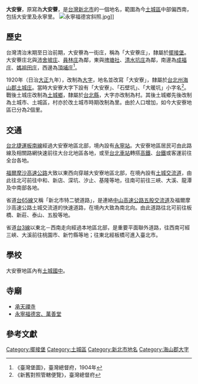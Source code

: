 {{noteTA
|1 = zh-cn:庄; zh-hk:庄; zh-tw:庄;
}}
'''大安寮'''，原寫為'''大安藔'''，是[[台灣|台灣]][[新北市|新北市]]的一個地名，範圍為今[[土城區|土城區]]中部偏西南，包括大安里及永寧里。
[[File:永寧福德宮斜照.jpg|thumb]]]]
==歷史==
台灣清治末期至日治前期，大安藔為一街庄，稱為「大安藔庄」，隸屬於[[擺接堡|擺接堡]]。大安藔庄北與[[沛舍坡庄|沛舍坡庄]]、[[員林_(新北市)|員林庄]]為鄰，東與[[埤塘社|埤塘社]]、[[清水坑庄|清水坑庄]]為鄰，南邊為[[成福庄|成福庄]]、[[媽祖田庄|媽祖田庄]]，西邊為[[頂埔_(新北市)|頂埔庄]]<ref>《臺灣堡圖》，臺灣總督府，1904年</ref>。

1920年（日治[[大正|大正]]九年），改制為[[大字|大字]]，地名並改寫「大安寮」，隸屬於[[台北州|台北州]][[海山郡|海山郡]][[土城庄|土城庄]]。當時大安寮大字下設有「大安寮」、「石壁坑」、「大暖坑」小字名<ref>《新舊對照管轄便覽》，臺灣總督府</ref>。戰後土城庄改制為[[土城鄉|土城鄉]]，隸屬於[[台北縣|台北縣]]，大字亦改制為村。其後土城鄉先後改制為土城市、土城區，村亦於改土城市時期改制為里。由於人口增加，如今大安寮地區已分為2個里。

==交通==
[[台北捷運|台北捷運]][[板南線|板南線]]經過大安寮地區北部，境內設有[[永寧站_(臺灣)|永寧站]]。大安寮地區居民可由此路線及相關路網快速前往大台北地區各地，或至[[台北車站|台北車站]]轉搭[[台灣高鐵|高鐵]]、[[台鐵|台鐵]]或客運前往全台各地。

[[福爾摩沙高速公路|福爾摩沙高速公路]]大致以東西向穿越大安寮地區北部，在境內設有[[土城交流道|土城交流道]]，由此往北可前往中和、新店、深坑、汐止、基隆等地，往南可前往三峽、大溪、龍潭及中南部各地。

省道[[台65線|台65線]]又稱「新北市特二號道路」，是連絡[[中山高速公路|中山高速公路]][[五股交流道|五股交流道]]及福爾摩沙高速公路土城交流道的快速道路，在境內大致為南北向。由此道路往北可前往板橋、新莊、泰山、五股等地。

省道[[台3線|台3線]]以東北－西南走向經過本地區北部，是重要平面聯外道路，往西南可經三峽、大溪前往桃園市、新竹縣等地；往東北經板橋可進入臺北市。

==學校==
大安寮地區內有[[土城國中|土城國中]]。

==寺廟==
* [[承天禪寺|承天禪寺]]
* [[永寧福德宮、萬善堂|永寧福德宮、萬善堂]]

==參考文獻==
{{reflist}}

{{海山郡}}

[[Category:擺接堡|Category:擺接堡]]
[[Category:土城區|Category:土城區]]
[[Category:新北市地名|Category:新北市地名]]
[[Category:海山郡大字|Category:海山郡大字]]